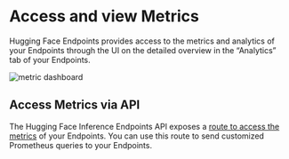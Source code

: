 # Access and view Metrics

Hugging Face Endpoints provides access to the metrics and analytics of your Endpoints through the UI on the detailed overview in the “Analytics” tab of your Endpoints. 

<img src="https://raw.githubusercontent.com/huggingface/hf-endpoints-documentation/main/assets/10_metric.png" alt="metric dashboard" />

## Access Metrics via API

The Hugging Face Inference Endpoints API exposes a [route to access the metrics](/docs/inference-endpoints/guides/api_reference#getendpointmetrics) of your Endpoints. You can use this route to send customized Prometheus queries to your Endpoints.